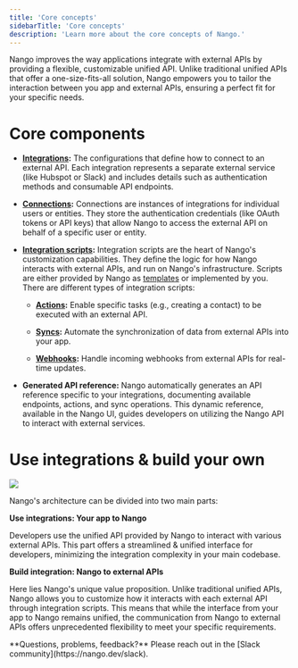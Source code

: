 ```yaml
---
title: 'Core concepts'
sidebarTitle: 'Core concepts'
description: 'Learn more about the core concepts of Nango.'
---
```


Nango improves the way applications integrate with external APIs by providing a flexible, customizable unified API. Unlike traditional unified APIs that offer a one-size-fits-all solution, Nango empowers you to tailor the interaction between you app and external APIs, ensuring a perfect fit for your specific needs.

# Core components

- **[Integrations](/understand/concepts/integrations):** The configurations that define how to connect to an external API. Each integration represents a separate external service (like Hubspot or Slack) and includes details such as authentication methods and consumable API endpoints.

- **[Connections](/understand/concepts/connections):** Connections are instances of integrations for individual users or entities. They store the authentication credentials (like OAuth tokens or API keys) that allow Nango to access the external API on behalf of a specific user or entity.

- **[Integration scripts](/understand/concepts/scripts):** Integration scripts are the heart of Nango's customization capabilities. They define the logic for how Nango interacts with external APIs, and run on Nango's infrastructure. Scripts are either provided by Nango as [templates](/understand/concepts/templates) or implemented by you. There are different types of integration scripts:

    - **[Actions](/understand/concepts/actions):** Enable specific tasks (e.g., creating a contact) to be executed with an external API.

    - **[Syncs](/understand/concepts/syncs):** Automate the synchronization of data from external APIs into your app.

    - **[Webhooks](/understand/concepts/webhooks):** Handle incoming webhooks from external APIs for real-time updates.

- **Generated API reference:** Nango automatically generates an API reference specific to your integrations, documenting available endpoints, actions, and sync operations. This dynamic reference, available in the Nango UI, guides developers on utilizing the Nango API to interact with external services.

# Use integrations & build your own

<Frame>
  <img src="/images/custom-scripts.png" />
</Frame>

Nango's architecture can be divided into two main parts: 

**Use integrations: Your app to Nango** 

Developers use the unified API provided by Nango to interact with various external APIs. This part offers a streamlined & unified interface for developers, minimizing the integration complexity in your main codebase.

**Build integration: Nango to external APIs** 

Here lies Nango's unique value proposition. Unlike traditional unified APIs, Nango allows you to customize how it interacts with each external API through integration scripts. This means that while the interface from your app to Nango remains unified, the communication from Nango to external APIs offers unprecedented flexibility to meet your specific requirements.

<Tip>
**Questions, problems, feedback?** Please reach out in the [Slack community](https://nango.dev/slack).
</Tip>